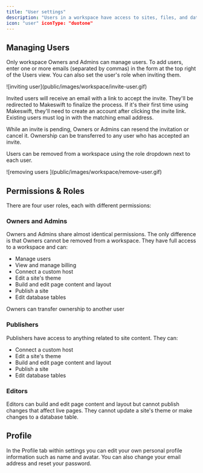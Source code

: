```yaml
---
title: "User settings"
description: "Users in a workspace have access to sites, files, and databases. Each user is assigned a role that determines their permissions within the workspace. User management is handled in your settings."
icon: "user" iconType: "duotone"
---
```


## Managing Users

Only workspace Owners and Admins can manage users. To add users, enter one or more emails (separated by commas) in the form at the top right of the Users view. You can also set the user's role when inviting them.

<Frame>![inviting user](public/images/workspace/invite-user.gif)</Frame>

Invited users will receive an email with a link to accept the invite. They'll be redirected to Makeswift to finalize the process. If it's their first time using Makeswift, they'll need to create an account after clicking the invite link. Existing users must log in with the matching email address.

While an invite is pending, Owners or Admins can resend the invitation or cancel it. Ownership can be transferred to any user who has accepted an invite.

Users can be removed from a workspace using the role dropdown next to each user.

<Frame>![removing users ](public/images/workspace/remove-user.gif)</Frame>

## Permissions & Roles

There are four user roles, each with different permissions:

### Owners and Admins

Owners and Admins share almost identical permissions. The only difference is that Owners cannot be removed from a workspace. They have full access to a workspace and can:

- Manage users
- View and manage billing
- Connect a custom host
- Edit a site's theme
- Build and edit page content and layout
- Publish a site
- Edit database tables

<Note>Owners can transfer ownership to another user</Note>

### Publishers

Publishers have access to anything related to site content. They can:

- Connect a custom host
- Edit a site's theme
- Build and edit page content and layout
- Publish a site
- Edit database tables

### Editors

Editors can build and edit page content and layout but cannot publish changes that affect live pages. They cannot update a site's theme or make changes to a database table.

## Profile

In the Profile tab within settings you can edit your own personal profile information such as name and avatar. You can also change your email address and reset your password.
